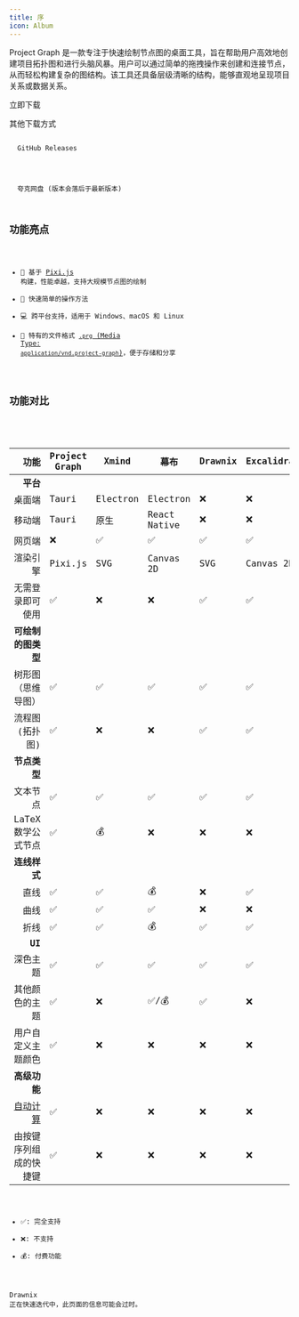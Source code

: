 ```yaml
---
title: 序
icon: Album
---
```



Project Graph 是一款专注于快速绘制节点图的桌面工具，旨在帮助用户高效地创建项目拓扑图和进行头脑风暴。用户可以通过简单的拖拽操作来创建和连接节点，从而轻松构建复杂的图结构。该工具还具备层级清晰的结构，能够直观地呈现项目关系或数据关系。

<Link
  href="/release/latest"
  className="inline-flex items-center gap-2 rounded-xl bg-blue-600 px-3 py-2 text-white no-underline shadow-lg shadow-blue-600/50 transition hover:opacity-90 hover:shadow-xl active:scale-95"
>
  <Download />
  <span>立即下载</span>
</Link>

其他下载方式

<Link
  href="https://github.com/graphif/project-graph/releases"
  className="bg-fd-accent inline-flex items-center gap-2 rounded-xl px-3 py-2 text-sm no-underline transition hover:opacity-90 active:scale-95"
>
  <Code size={18} />
  <span>GitHub Releases</span>
</Link>

<Link
  href="https://pan.quark.cn/s/d4a90dba9491"
  className="bg-fd-accent inline-flex items-center gap-2 rounded-xl px-3 py-2 text-sm no-underline transition hover:opacity-90 active:scale-95"
>
  <Cloud size={18} />
  <span>夸克网盘 (版本会落后于最新版本)</span>
</Link>

## 功能亮点

- 🚀 基于 [Pixi.js](https://pixijs.com/) 构建，性能卓越，支持大规模节点图的绘制
- 🎨 快速简单的操作方法
- 💻 跨平台支持，适用于 Windows、macOS 和 Linux
- 📁 特有的文件格式 [`.prg` (Media Type: `application/vnd.project-graph`)](/docs/spec/prg)，便于存储和分享

## 功能对比

<style>{"td:nth-child(1),td:nth-child(2){background-color:var(--color-fd-muted)}"}</style>

|                                                  功能 | Project Graph | Xmind    | 幕布         | Drawnix | Excalidraw | Obsidian Canvas |
| ----------------------------------------------------: | ------------- | -------- | ------------ | ------- | ---------- | --------------- |
|                                              **平台** |               |          |              |         |            |                 |
|                                                桌面端 | Tauri         | Electron | Electron     | ❌      | ❌         | Electron        |
|                                                移动端 | Tauri         | 原生     | React Native | ❌      | ❌         | Capacitor       |
|                                                网页端 | ❌            | ✅       | ✅           | ✅      | ✅         | ❌              |
|                                              渲染引擎 | Pixi.js       | SVG      | Canvas 2D    | SVG     | Canvas 2D  | DOM             |
|                                      无需登录即可使用 | ✅            | ❌       | ❌           | ✅      | ✅         | ✅              |
|                                    **可绘制的图类型** |               |          |              |         |            |                 |
|                                    树形图（思维导图） | ✅            | ✅       | ✅           | ✅      | ✅         | ✅              |
|                                       流程图 (拓扑图) | ✅            | ❌       | ❌           | ✅      | ✅         | ✅              |
|                                          **节点类型** |               |          |              |         |            |                 |
|                                              文本节点 | ✅            | ✅       | ✅           | ✅      | ✅         | ✅              |
|                                    LaTeX 数学公式节点 | ✅            | 💰       | ❌           | ❌      | ❌         | ✅              |
|                                          **连线样式** |               |          |              |         |            |                 |
|                                                  直线 | ✅            | ✅       | 💰           | ❌      | ✅         | ❌              |
|                                                  曲线 | ✅            | ✅       | ✅           | ❌      | ❌         | ✅              |
|                                                  折线 | ✅            | ✅       | 💰           | ✅      | ✅         | ❌              |
|                                                **UI** |               |          |              |         |            |                 |
|                                              深色主题 | ✅            | ✅       | ✅           | ✅      | ✅         | ✅              |
|                                        其他颜色的主题 | ✅            | ❌       | ✅/💰        | ✅      | ❌         | ✅              |
|                                    用户自定义主题颜色 | ✅            | ❌       | ❌           | ❌      | ❌         | ✅              |
|                                          **高级功能** |               |          |              |         |            |                 |
| [自动计算](/docs/app/features/feature/compute-engine) | ✅            | ❌       | ❌           | ❌      | ❌         | ❌              |
|                                由按键序列组成的快捷键 | ✅            | ❌       | ❌           | ❌      | ❌         | ❌              |

- ✅: 完全支持
- ❌: 不支持
- 💰: 付费功能

<Callout>Drawnix 正在快速迭代中，此页面的信息可能会过时。</Callout>
